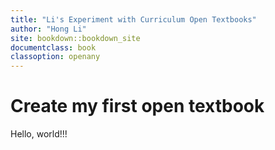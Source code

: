 ```yaml
---
title: "Li's Experiment with Curriculum Open Textbooks"
author: "Hong Li"
site: bookdown::bookdown_site
documentclass: book
classoption: openany
---
```


# Create my first open textbook

Hello, world!!!
